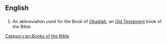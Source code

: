 ==English==
==={{abbreviation}}===
{{en-abbr}}

# {{biblical}} An abbreviation used for the Book of [[Obadiah]], an [[Old Testament]] book of the Bible. 

[[Category:en:Books of the Bible]]